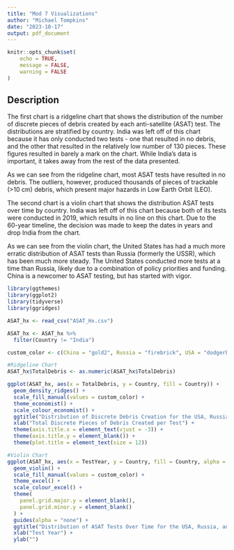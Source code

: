 ```yaml
---
title: "Mod 7 Visualizations"
author: "Michael Tompkins"
date: "2023-10-17"
output: pdf_document
---
```


```r
knitr::opts_chunk$set(
	echo = TRUE,
	message = FALSE,
	warning = FALSE
)
```

## Description

The first chart is a ridgeline chart that shows the distribution of the number of discrete pieces of debris created by each anti-satellite (ASAT) test. The distributions are stratified by country. India was left off of this chart because it has only conducted two tests - one that resulted in no debris, and the other that resulted in the relatively low number of 130 pieces. These figures resulted in barely a mark on the chart. While India's data is important, it takes away from the rest of the data presented.

As we can see from the ridgeline chart, most ASAT tests have resulted in no debris. The outliers, however, produced thousands of pieces of trackable (>10 cm) debris, which present major hazards in Low Earth Orbit (LEO).

The second chart is a violin chart that shows the distribution ASAT tests over time by country. India was left off of this chart because both of its tests were conducted in 2019, which results in no line on this chart. Due to the 60-year timeline, the decision was made to keep the dates in years and drop India from the chart.

As we can see from the violin chart, the United States has had a much more erratic distribution of ASAT tests than Russia (formerly the USSR), which has been much more steady. The United States conducted more tests at a time than Russia, likely due to a combination of policy priorities and funding. China is a newcomer to ASAT testing, but has started with vigor.

```r
library(ggthemes)
library(ggplot2)
library(tidyverse)
library(ggridges)

ASAT_hx <- read_csv("ASAT_Hx.csv")

ASAT_hx <- ASAT_hx %>%
  filter(Country != "India")

custom_color <- c(China = "gold2", Russia = "firebrick", USA = "dodgerblue3")

#Ridgeline Chart
ASAT_hx$TotalDebris <- as.numeric(ASAT_hx$TotalDebris)

ggplot(ASAT_hx, aes(x = TotalDebris, y = Country, fill = Country)) +
  geom_density_ridges() +
  scale_fill_manual(values = custom_color) +
  theme_economist() + 
  scale_colour_economist() +
  ggtitle("Distribution of Discrete Debris Creation for the USA, Russia, and China") +
  xlab("Total Discrete Pieces of Debris Created per Test") +
  theme(axis.title.x = element_text(vjust = -3)) +
  theme(axis.title.y = element_blank()) +
  theme(plot.title = element_text(size = 12))

#Violin Chart
ggplot(ASAT_hx, aes(x = TestYear, y = Country, fill = Country, alpha = .5)) +
  geom_violin() +
  scale_fill_manual(values = custom_color) +
  theme_excel() +
  scale_colour_excel() +
  theme(
    panel.grid.major.y = element_blank(),
    panel.grid.minor.y = element_blank()
  ) +
  guides(alpha = "none") +
  ggtitle("Distribution of ASAT Tests Over Time for the USA, Russia, and China") +
  xlab("Test Year") +
  ylab("")
```

